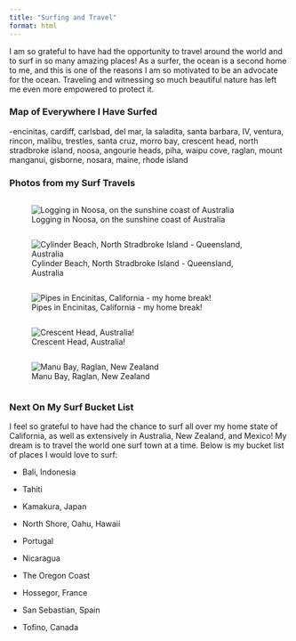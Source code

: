 ```yaml
---
title: "Surfing and Travel"
format: html
---
```


I am so grateful to have had the opportunity to travel around the world and to surf in so many amazing places! As a surfer, the ocean is a second home to me, and this is one of the reasons I am so motivated to be an advocate for the ocean. Traveling and witnessing so much beautiful nature has left me even more empowered to protect it.

### Map of Everywhere I Have Surfed

-encinitas, cardiff, carlsbad, del mar, la saladita, santa barbara, IV, ventura, rincon, malibu, trestles, santa cruz, morro bay, crescent head, north stradbroke island, noosa, angourie heads, piha, waipu cove, raglan, mount manganui, gisborne, nosara, maine, rhode island

### Photos from my Surf Travels

::::::::: {.grid columns="2"}
::: column
![Logging in Noosa, on the sunshine coast of Australia](img1.jpg){.img-fluid}
:::

::: column
![Cylinder Beach, North Stradbroke Island - Queensland, Australia](img2.jpg){.img-fluid}
:::

::: column
![Pipes in Encinitas, California - my home break!](img4.jpg){.img-fluid}
:::

::: column
![Crescent Head, Australia!](img5.jpg){.img-fluid}
:::

::: column
![Manu Bay, Raglan, New Zealand](img6.jpg){.img-fluid}
:::
:::::::::


### Next On My Surf Bucket List

I feel so grateful to have had the chance to surf all over my home state of California, as well as extensively in Australia, New Zealand, and Mexico! My dream is to travel the world one surf town at a time. Below is my bucket list of places I would love to surf:

-   Bali, Indonesia

-   Tahiti

-   Kamakura, Japan

-   North Shore, Oahu, Hawaii

-   Portugal

-   Nicaragua

-   The Oregon Coast

-   Hossegor, France

-   San Sebastian, Spain

-   Tofino, Canada
